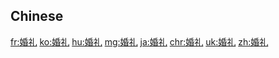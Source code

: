 {{also|婚禮}}
==Chinese==
{{zh-see|婚禮}}

[[fr:婚礼]]
[[ko:婚礼]]
[[hu:婚礼]]
[[mg:婚礼]]
[[ja:婚礼]]
[[chr:婚礼]]
[[uk:婚礼]]
[[zh:婚礼]]